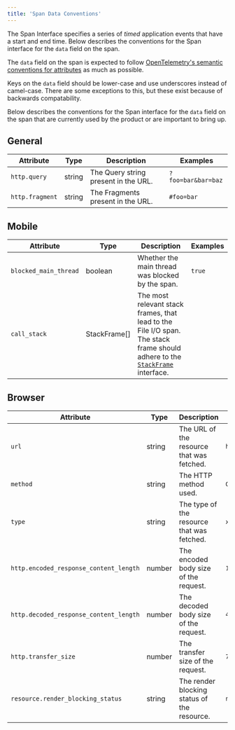 ```yaml
---
title: 'Span Data Conventions'
---
```


The Span Interface specifies a series of _timed_ application events that have a start and end time. Below describes the conventions for the Span interface for the `data` field on the span.

The `data` field on the span is expected to follow [OpenTelemetry's semantic conventions for attributes](https://github.com/open-telemetry/opentelemetry-specification/blob/24de67b3827a4e3ab2515cd8ab62d5bcf837c586/specification/trace/semantic_conventions/README.md) as much as possible.

Keys on the `data` field should be lower-case and use underscores instead of camel-case. There are some exceptions to this, but these exist because of backwards compatability.

Below describes the conventions for the Span interface for the `data` field on the span that are currently used by the product or are important to bring up.

## General

| Attribute       | Type   | Description                          | Examples              |
| --------------- | ------ | ------------------------------------ | --------------------- |
| `http.query`    | string | The Query string present in the URL. | `?foo=bar&bar=baz`    |
| `http.fragment` | string | The Fragments present in the URL.    | `#foo=bar`            |

## Mobile

| Attribute             | Type         | Description                                                                                                                                                                                                | Examples |
| --------------------- | ------------ | ---------------------------------------------------------------------------------------------------------------------------------------------------------------------------------------------------------- | -------- |
| `blocked_main_thread` | boolean      | Whether the main thread was blocked by the span.                                                                                                                                                           | `true`   |
| `call_stack`          | StackFrame[] | The most relevant stack frames, that lead to the File I/O span. The stack frame should adhere to the [`StackFrame`](https://develop.sentry.dev/sdk/event-payloads/stacktrace/#frame-attributes) interface. |          |

## Browser

| Attribute                              | Type   | Description                                 | Examples              |
| -------------------------------------- | ------ | ------------------------------------------- | --------------------- |
| `url`                                  | string | The URL of the resource that was fetched.   | `https://example.com` |
| `method`                               | string | The HTTP method used.                       | `GET`                 |
| `type`                                 | string | The type of the resource that was fetched.  | `xhr`                 |
| `http.encoded_response_content_length` | number | The encoded body size of the request.       | `123`                 |
| `http.decoded_response_content_length` | number | The decoded body size of the request.       | `456`                 |
| `http.transfer_size`                   | number | The transfer size of the request.           | `789`                 |
| `resource.render_blocking_status`      | string | The render blocking status of the resource. | `non-blocking`        |
